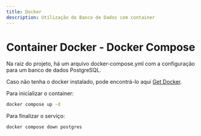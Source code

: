 ```yaml
---
title: Docker
description: Utilização do Banco de Dados com container
---
```


# Container Docker - Docker Compose

Na raiz do projeto, há um arquivo docker-compose.yml com a configuração para um banco de dados PostgreSQL.

Caso não tenha o docker instalado, pode encontrá-lo aqui [Get Docker](https://docs.docker.com/get-docker/).

Para inicializar o container:

```bash
docker compose up -d
```

Para finalizar o serviço:

```bash
docker compose down postgres
```